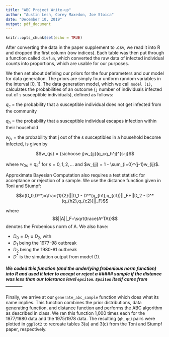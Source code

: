---
title: "ABC Project Write-up"
author: "Austin Lesh, Corey Maxedon, Joe Stoica"
date: "December 10, 2019"
output: pdf_document
---

```{r setup, include=FALSE}
knitr::opts_chunk$set(echo = TRUE)
```

After converting the data in the paper supplement to .csv, we read it into R and dropped the first column (row indices). Each table was then put through a function called `divfun`, which converted the raw data of infected individual counts into proportions, which are usable for our purposes.

We then set about defining our priors for the four parameters and our model for data generation. The priors are simply four uniform random variables in the interval [0, 1]. The data generation model, which we call `model (1)`, calculates the probabilities of an outcome (`j` number of individuals infected out of `s` susceptible individuals), defined as follows:

$q_c$ = the probability that a susceptible individual does not get infected from the community

$q_h$ = the probability that a susceptible individual escapes infection within their household

$w_{js}$ = the probability that j out of the s susceptibles in a household become infected, is given by

$$w_{js} = {s\choose j}w_{jj}(q_cq_h^j)^{s-j}$$

where 
$w_{0s} = q_c^s$ for $s=0,1,2,\dots$
and $w_{jj} = 1 - \sum_{i=0}^{j-1}w_{ij}$.

Approximate Bayesian Computation also requires a test statistic for acceptance or rejection of a sample. We use the distance function given in Toni and Stumpf:

$$d(D_0,D^*)=\frac{1}{2}(||D_1 - D^*(q_{h1},q_{c1})||_F+||D_2 - D^*(q_{h2},q_{c2})||_F)$$

where
$$||A||_F=\sqrt{trace(A^TA)}$$ denotes the Frobenious norm of A. We also have:

- $D_0 = D_1 \cup D_2$, with
- $D_1$ being the 1977-98 outbreak
- $D_2$ being the 1980-81 outbreak
- $D^*$ is the simulation output from model (1).

##### We coded this function (and the underlying frobenious norm function) into R and used it later to accept or reject a ##### sample if the distance was less than our tolerance level `epsilon`. `Epsilon` itself came from ________ 

Finally, we arrive at our `generate_abc_sample` function which does what its name implies. This function combines the prior distributions, data generating function, and distance function and performs the ABC algorithm as described in class. We ran this function 1,000 times each for the 1977/1980 data and the 1975/1978 data. The resulting (`qh`, `qc`) pairs were plotted in `ggplot2` to recreate tables 3(a) and 3(c) from the Toni and Stumpf paper, respectively.